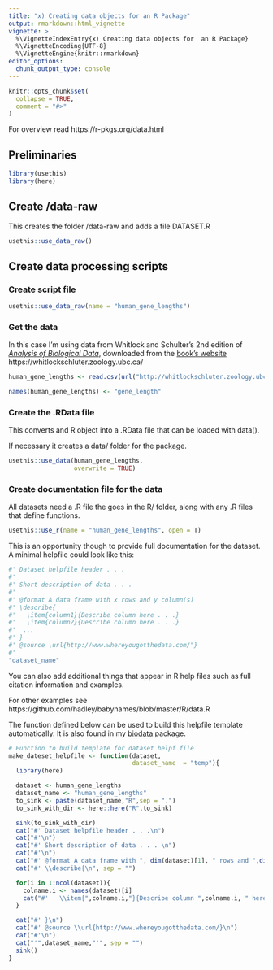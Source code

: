 ```yaml
---
title: "x) Creating data objects for an R Package"
output: rmarkdown::html_vignette
vignette: >
  %\VignetteIndexEntry{x) Creating data objects for  an R Package}
  %\VignetteEncoding{UTF-8}
  %\VignetteEngine{knitr::rmarkdown}
editor_options: 
  chunk_output_type: console
---
```


```r
knitr::opts_chunk$set(
  collapse = TRUE,
  comment = "#>"
)
```


For overview read https://r-pkgs.org/data.html

## Preliminaries

```r
library(usethis)
library(here)
```



##  Create  /data-raw

This creates the folder /data-raw and adds a file DATASET.R

```r
usethis::use_data_raw()
```

## Create data processing scripts

### Create script file

```r
usethis::use_data_raw(name = "human_gene_lengths")
```

### Get the data

In this case I'm using data from Whitlock and Schulter's 2nd edition of [*Analysis of Biological Data*](https://www.amazon.com/Analysis-Biological-Data-Michael-Whitlock/dp/0981519407), downloaded from the [book's website](https://whitlockschluter.zoology.ubc.ca/) https://whitlockschluter.zoology.ubc.ca/

```r
human_gene_lengths <- read.csv(url("http://whitlockschluter.zoology.ubc.ca/wp-content/data/chapter04/chap04e1HumanGeneLengths.csv"))

names(human_gene_lengths) <- "gene_length"
```

### Create the .RData file

This converts and R object into a .RData file that can be loaded with data().

If necessary it creates a data/ folder for the package.

```r
usethis::use_data(human_gene_lengths, 
                  overwrite = TRUE)
```

### Create documentation file for the data

All datasets need a .R file the goes in the R/ folder, along with any .R files that define functions.


```r
usethis::use_r(name = "human_gene_lengths", open = T)
```

This is an opportunity though to provide full documentation for the dataset.  A minimal helpfile could look like this:

```r
#' Dataset helpfile header . . .
#'
#' Short description of data . . .
#'
#' @format A data frame with x rows and y column(s)
#' \describe{
#'   \item{column1}{Describe column here . . .}
#'   \item{column2}{Describe column here . . .}
#'  ...
#' }
#' @source \url{http://www.whereyougotthedata.com/"}
#'
"dataset_name"
```

You can also add additional things that appear in R help files such as full citation information and examples.

For other examples see https://github.com/hadley/babynames/blob/master/R/data.R



The function defined below can be used to build this helpfile template automatically.  It is also found in my [biodata](https://github.com/brouwern/biodata) package.

```r
# Function to build template for dataset helpf file
make_dateset_helpfile <- function(dataset,
                                  dataset_name  = "temp"){
  library(here)

  dataset <- human_gene_lengths
  dataset_name <- "human_gene_lengths"
  to_sink <- paste(dataset_name,"R",sep = ".")
  to_sink_with_dir <- here::here("R",to_sink)

  sink(to_sink_with_dir)
  cat("#' Dataset helpfile header . . .\n")
  cat("#'\n")
  cat("#' Short description of data . . . \n")
  cat("#'\n")
  cat("#' @format A data frame with ", dim(dataset)[1], " rows and ",dim(dataset)[2]," column(s)\n", sep = "")
  cat("#' \\describe{\n", sep = "")

  for(i in 1:ncol(dataset)){
    colname.i <- names(dataset)[i]
    cat("#'   \\item{",colname.i,"}{Describe column ",colname.i, " here . . .}\n",sep = "")
  }

  cat("#' }\n")
  cat("#' @source \\url{http://www.whereyougotthedata.com/}\n")
  cat("#'\n")
  cat("'",dataset_name,"'", sep = "")
  sink()
}


```



